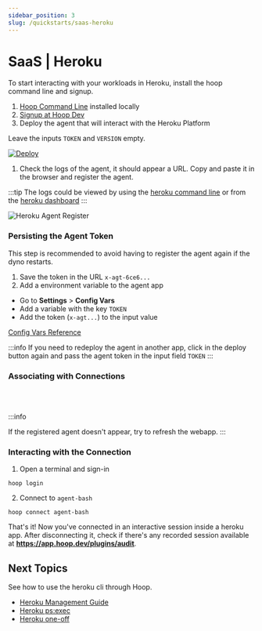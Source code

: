 ```yaml
---
sidebar_position: 3
slug: /quickstarts/saas-heroku
---
```



# SaaS | Heroku

To start interacting with your workloads in Heroku, install the hoop command line and signup.

1. [Hoop Command Line](cli.md) installed locally
2. [Signup at Hoop Dev](https://app.hoop.dev)
3. Deploy the agent that will interact with the Heroku Platform

Leave the inputs `TOKEN` and `VERSION` empty.

[![Deploy](https://www.herokucdn.com/deploy/button.svg)](https://heroku.com/deploy?template=https://github.com/hoophq/heroku-hoop-agent)

1. Check the logs of the agent, it should appear a URL. Copy and paste it in the browser and register the agent.

:::tip
The logs could be viewed by using the [heroku command line](https://devcenter.heroku.com/articles/logging#view-logs) or from the [heroku dashboard](https://devcenter.heroku.com/articles/logging#view-logs-with-the-heroku-dashboard)
:::

![Heroku Agent Register](https://hoopartifacts.s3.amazonaws.com/screenshots/9-heroku-logs-agent-register.png)

### Persisting the Agent Token

This step is recommended to avoid having to register the agent again if the dyno restarts.

1. Save the token in the URL `x-agt-6ce6...`
2. Add a environment variable to the agent app

- Go to **Settings** > **Config Vars**
- Add a variable with the key `TOKEN`
- Add the token (`x-agt...`) to the input value

[Config Vars Reference](https://devcenter.heroku.com/articles/config-vars)

:::info
If you need to redeploy the agent in another app, click in the deploy button again and pass the agent token in the input field `TOKEN`
:::

### Associating with Connections

<ConnectOnHoopButton text='CREATE CONNECTION'
  url="https://app.hoop.dev/connections/command-line/new?data=eyJuYW1lIjoiYWdlbnQtYmFzaCIsInR5cGUiOiJjb21tYW5kLWxpbmUiLCJjb21tYW5kIjpbIi9iaW4vYmFzaCJdLCAiYWdlbnRfaWQiOiAiIn0="
/>
<br /><br />

:::info

If the registered agent doesn't appear, try to refresh the webapp.
:::

### Interacting with the Connection

1. Open a terminal and sign-in

```shell
hoop login
```

2. Connect to `agent-bash`

```shell
hoop connect agent-bash
```

That's it! Now you've connected in an interactive session inside a heroku app.
After disconnecting it, check if there's any recorded session available at **https://app.hoop.dev/plugins/audit**.

## Next Topics

See how to use the heroku cli through Hoop.

- [Heroku Management Guide](../tutorials/heroku-exec.mdx)
- [Heroku ps:exec](../usecases/heroku-psexec.mdx)
- [Heroku one-off](../usecases/heroku-oneoff.mdx)

